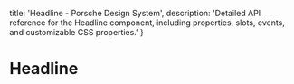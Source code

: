 
  title: 'Headline - Porsche Design System',
  description: 'Detailed API reference for the Headline component, including properties, slots, events, and customizable CSS properties.'
}

# Headline <ComponentStatus tagName="p-headline"></ComponentStatus>

<ComponentApi tagName="p-headline" />